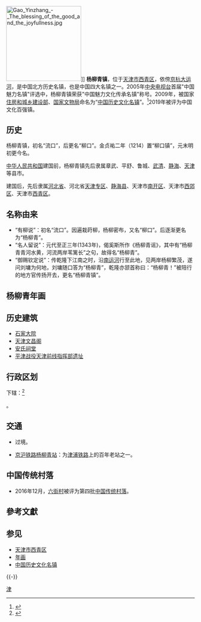 {{otheruses|杨柳青 (消歧义)}}
{{中国乡级行政区
|景观照片文件名 = 天津楊柳青民居-3.jpg
|景观照片描述 = [[石家大院|石家大院]]
|汉语拼音 = 
|其他语言 = 
|其他语言名称 = 
|旧称 = 
|地名出处 = 
|位置图文件名 = 
|位置图描述 = 
|自定义图片= 
|建置时间 = 
|政府驻地 = 
|毗邻 = 
|总面积 = 
|总人口 = 
|总人口年份 = 
|户籍人口 = 
|户籍人口年份 = 
|常住人口 = 
|常住人口年份 = 
|人口密度 = 
|GDP = 
|GDP年份 = 
|邮政编码 = 
|电话区号 = 22
|官方网站 = 
|网站名称 = 
|12/01/11/101/000}}
[[File:Gao_Yinzhang_-_The_blessing_of_the_good_and_the_joyfullness.jpg|200px]]]]
'''杨柳青镇'''，位于[[天津市|天津市]][[西青区|西青区]]，依傍[[京杭大运河|京杭大运河]]，是中国北方历史名镇，也是中国四大名镇之一。2005年[[中国中央电视台|中央电视台]]首届"中国魅力名镇"评选中，杨柳青镇荣获"中国魅力文化传承名镇"称号。2009年，被国家[[中华人民共和国住房和城乡建设部|住房和城乡建设部]]、[[国家文物局|国家文物局]]命名为“[[中国历史文化名镇|中国历史文化名镇]]”。<ref>{{Cite web|title=“中国历史文化名镇”千年古镇杨柳青命名揭牌|url=http://news.022china.com/2009/02-09/32573_0.html|accessdate=2020-11-28|date=2009-02-09|publisher=中国网滨海高新|archive-date=2018-02-02|archive-url=https://web.archive.org/web/20180202043641/http://news.022china.com/2009/02-09/32573_0.html|dead-url=yes}}</ref>2019年被评为中国文化百强镇。

== 历史 ==
杨柳青镇，初名“流口”，后更名“柳口”。金贞祐二年（1214）置“柳口镇”，元末明初更今名。

[[中华人民共和国|中华人民共和国]]建国前，杨柳青镇先后隶属章武、平舒、鲁城、[[武清|武清]]、[[静海区|静海]]、[[天津市|天津]]等县市。

建国后，先后隶属[[河北省|河北省]]、河北省[[天津专区|天津专区]]、[[静海区|静海县]]、天津市[[南开区|南开区]]、天津市[[西青区|西郊区]]、天津市[[西青区|西青区]]。

== 名称由来 ==
*“有柳说”：初名“流口”。因遍栽莳柳，杨柳密布，又名“柳口”。后逐渐更名为“杨柳青”。
*“名人留说”：元代至正三年(1343年)，偈奚斯所作《杨柳青谣》，其中有“杨柳青青河水黄，河流两岸苇篱长”之句，故得名“杨柳青”。
*“御赐钦定说”：传乾隆下江南之时，沿[[南运河|南运河]]行至此地，见两岸杨柳繁茂，遂问刘墉为何地，刘墉随口答为“杨柳青”，乾隆亦颔首称曰：“杨柳青！”被陪行的地方官传扬开去，更名“杨柳青镇”。

== 杨柳青年画 ==
{{main|杨柳青年画}}

== 历史建筑 ==
*[[石家大院|石家大院]]
*[[天津文昌阁|天津文昌阁]]
*[[安氏祠堂|安氏祠堂]]
*[[平津战役天津前线指挥部遗址|平津战役天津前线指挥部遗址]]

==行政区划==
下辖：<ref>{{PRC admin/ref sgc|12/01/11/101/000}}</ref>

{{PRC admin/children|12/01/11/101/000}}。

== 交通 ==
* {{中国国道名|104}}过境。
* {{rint|cn|rail}}[[京沪铁路|京沪铁路]][[杨柳青站|杨柳青站]]：为[[津浦铁路|津浦铁路]]上的百年老站之一。

==中国传统村落==
* 2016年12月，[[六街村|六街村]]被评为第四批[[中国传统村落|中国传统村落]]。

== 參考文獻 ==
{{Reflist}}

== 参见 ==
{{Portal|天津}}
* [[天津市|天津市]][[西青区|西青区]]
* [[年画|年画]]
* [[中国历史文化名镇|中国历史文化名镇]]

{{-}}
{{PRC admin/navcat|12/01/11/101/000}}
{{中国历史文化名镇}}

[[Category:中国历史文化名镇|津]]